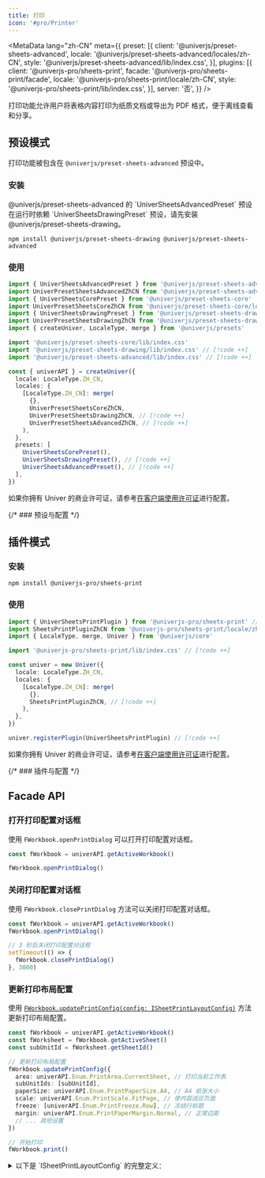 ```yaml
---
title: 打印
icon: '#pro/Printer'
---
```


<MetaData
  lang="zh-CN"
  meta={{
    preset: [{
      client: '@univerjs/preset-sheets-advanced',
      locale: '@univerjs/preset-sheets-advanced/locales/zh-CN',
      style: '@univerjs/preset-sheets-advanced/lib/index.css',
    }],
    plugins: [{
      client: '@univerjs-pro/sheets-print',
      facade: '@univerjs-pro/sheets-print/facade',
      locale: '@univerjs-pro/sheets-print/locale/zh-CN',
      style: '@univerjs-pro/sheets-print/lib/index.css',
    }],
    server: '否',
  }}
/>

打印功能允许用户将表格内容打印为纸质文档或导出为 PDF 格式，便于离线查看和分享。

<PlaygroundFrame lang="zh-CN" slug="sheets/print" clickToShow />

## 预设模式

打印功能被包含在 `@univerjs/preset-sheets-advanced` 预设中。

### 安装

<Callout>
  @univerjs/preset-sheets-advanced 的 `UniverSheetsAdvancedPreset` 预设在运行时依赖 `UniverSheetsDrawingPreset` 预设，请先安装 @univerjs/preset-sheets-drawing。
</Callout>

```package-install
npm install @univerjs/preset-sheets-drawing @univerjs/preset-sheets-advanced
```

### 使用

```typescript
import { UniverSheetsAdvancedPreset } from '@univerjs/preset-sheets-advanced' // [!code ++]
import UniverPresetSheetsAdvancedZhCN from '@univerjs/preset-sheets-advanced/locales/zh-CN' // [!code ++]
import { UniverSheetsCorePreset } from '@univerjs/preset-sheets-core'
import UniverPresetSheetsCoreZhCN from '@univerjs/preset-sheets-core/locales/zh-CN'
import { UniverSheetsDrawingPreset } from '@univerjs/preset-sheets-drawing' // [!code ++]
import UniverPresetSheetsDrawingZhCN from '@univerjs/preset-sheets-drawing/locales/zh-CN' // [!code ++]
import { createUniver, LocaleType, merge } from '@univerjs/presets'

import '@univerjs/preset-sheets-core/lib/index.css'
import '@univerjs/preset-sheets-drawing/lib/index.css' // [!code ++]
import '@univerjs/preset-sheets-advanced/lib/index.css' // [!code ++]

const { univerAPI } = createUniver({
  locale: LocaleType.ZH_CN,
  locales: {
    [LocaleType.ZH_CN]: merge(
      {},
      UniverPresetSheetsCoreZhCN,
      UniverPresetSheetsDrawingZhCN, // [!code ++]
      UniverPresetSheetsAdvancedZhCN, // [!code ++]
    ),
  },
  presets: [
    UniverSheetsCorePreset(),
    UniverSheetsDrawingPreset(), // [!code ++]
    UniverSheetsAdvancedPreset(), // [!code ++]
  ],
})
```

如果你拥有 Univer 的商业许可证，请参考[在客户端使用许可证](/guides/pro/license#在预设模式中使用)进行配置。

{/* ### 预设与配置 */}

## 插件模式

### 安装

```package-install
npm install @univerjs-pro/sheets-print
```

### 使用

```typescript
import { UniverSheetsPrintPlugin } from '@univerjs-pro/sheets-print' // [!code ++]
import SheetsPrintPluginZhCN from '@univerjs-pro/sheets-print/locale/zh-CN' // [!code ++]
import { LocaleType, merge, Univer } from '@univerjs/core'

import '@univerjs-pro/sheets-print/lib/index.css' // [!code ++]

const univer = new Univer({
  locale: LocaleType.ZH_CN,
  locales: {
    [LocaleType.ZH_CN]: merge(
      {},
      SheetsPrintPluginZhCN, // [!code ++]
    ),
  },
})

univer.registerPlugin(UniverSheetsPrintPlugin) // [!code ++]
```

如果你拥有 Univer 的商业许可证，请参考[在客户端使用许可证](/guides/pro/license#在插件模式中使用)进行配置。

{/* ### 插件与配置 */}

## Facade API

### 打开打印配置对话框

使用 `FWorkbook.openPrintDialog` 可以打开打印配置对话框。

```typescript
const fWorkbook = univerAPI.getActiveWorkbook()

fWorkbook.openPrintDialog()
```

### 关闭打印配置对话框

使用 `FWorkbook.closePrintDialog` 方法可以关闭打印配置对话框。

```typescript
const fWorkbook = univerAPI.getActiveWorkbook()
fWorkbook.openPrintDialog()

// 3 秒后关闭打印配置对话框
setTimeout(() => {
  fWorkbook.closePrintDialog()
}, 3000)
```

### 更新打印布局配置

使用 [`FWorkbook.updatePrintConfig(config: ISheetPrintLayoutConfig)`](https://reference.univer.ai/zh-CN/classes/FWorkbook#updateprintconfig) 方法更新打印布局配置。

```typescript
const fWorkbook = univerAPI.getActiveWorkbook()
const fWorksheet = fWorkbook.getActiveSheet()
const subUnitId = fWorksheet.getSheetId()

// 更新打印布局配置
fWorkbook.updatePrintConfig({
  area: univerAPI.Enum.PrintArea.CurrentSheet, // 打印当前工作表
  subUnitIds: [subUnitId],
  paperSize: univerAPI.Enum.PrintPaperSize.A4, // A4 纸张大小
  scale: univerAPI.Enum.PrintScale.FitPage, // 使内容适应页面
  freeze: [univerAPI.Enum.PrintFreeze.Row], // 冻结行标题
  margin: univerAPI.Enum.PrintPaperMargin.Normal, // 正常边距
  // ... 其他设置
})

// 开始打印
fWorkbook.print()
```

<details>
  <summary>以下是 `ISheetPrintLayoutConfig` 的完整定义：</summary>
  ```typescript
  /**
   * 打印布局设置的配置接口
   */
  export interface ISheetPrintLayoutConfig {
    /**
     * 指定要打印的工作表区域（例如，当前工作表，选区）
     */
    area: PrintArea
    /**
     * 要打印的工作簿的工作表 ID 集合，或者包含工作表 ID 和范围的对象集合
     */
    subUnitIds: (string | { id: string, range: IRange })[]
    /**
     * 打印纸张大小设置（例如，A4，信纸）
     */
    paperSize: PrintPaperSize
    /**
     * 打印页面方向（纵向或横向）
     */
    direction: PrintDirection
    /**
     * 打印缩放类型
     */
    scale: PrintScale
    /**
     * 自定义缩放百分比
     */
    customScale: number
    /**
     * 冻结行和列的设置数组
     */
    freeze: PrintFreeze[]
    /**
     * 打印页面的边距预设
     */
    margin: PrintPaperMargin
    /**
     * 使用自定义纸张尺寸时的自定义页面尺寸
     */
    pageSizeCustom?: { w: number, h: number }
    /**
     * 每页打印的最大行数
     */
    maxRowsEachPage: number
    /**
     * 每页打印的最大列数
     */
    maxColumnsEachPage: number
  }

  /**
   * 定义要打印的电子表格区域
   */
  export enum PrintArea {
    /** 只打印当前活动工作表 */
    CurrentSheet = 'CurrentSheet',
    /** 打印整个工作簿 */
    workbook = 'Workbook',
    /** 只打印当前选定的范围 */
    CurrentSelection = 'CurrentSelection',
    /** 打印所有选定的范围 */
    AllSelection = 'AllSelection',
  }

  /**
   * 定义打印纸张大小
   */
  export enum PrintPaperSize {
    /** 使用信纸大小 */
    Letter = 'Letter',
    /** 使用小报纸大小 */
    Tabloid = 'Tabloid',
    /** 使用法律纸张大小 */
    Legal = 'Legal',
    /** 使用报表纸张大小 */
    Statement = 'Statement',
    /** 使用行政公文纸张大小 */
    Executive = 'Executive',
    /** 使用对折纸张大小 */
    Folio = 'Folio',
    /** 使用A3纸张大小 */
    A3 = 'A3',
    /** 使用A4纸张大小 */
    A4 = 'A4',
    /** 使用A5纸张大小 */
    A5 = 'A5',
    /** 使用B4纸张大小 */
    B4 = 'B4',
    /** 使用B5纸张大小 */
    B5 = 'B5',
  }

  /**
   * 定义打印页面的方向
   */
  export enum PrintDirection {
    /** 纵向方向 */
    Portrait = 'Portrait',
    /** 横向方向 */
    Landscape = 'Landscape',
  }

  /**
   * 定义打印的缩放类型
   */
  export enum PrintScale {
    /** 正常缩放 */
    Origin = 'Origin',
    /** 适合宽度 */
    FitWidth = 'FitWidth',
    /** 适合高度 */
    FitHeight = 'FitHeight',
    /** 适合页面大小 */
    FitPage = 'FitPage',
    /** 自定义缩放 */
    Custom = 'Custom',
  }

  /**
   * 定义打印时应保持冻结的元素
   */
  export enum PrintFreeze {
    /** 打印时保持行标题冻结 */
    Row = 'Row',
    /** 打印时保持列标题冻结 */
    Column = 'Column',
  }

  /**
   * 定义打印页面的边距预设
   */
  export enum PrintPaperMargin {
    /** 使用正常边距 */
    Normal = 'Normal',
    /** 使用窄边距 */
    Narrow = 'Narrow',
    /** 使用宽边距 */
    Wide = 'Wide',
    /** 没有边距 */
    None = 'None',
  }
  ```
</details>

### 更新打印渲染配置

使用 [`FWorkbook.updatePrintRenderConfig(config: ISheetPrintRenderConfig)`](https://reference.univer.ai/zh-CN/classes/FWorkbook#updateprintrenderconfig) 方法更新打印渲染配置。

```typescript
const fWorkbook = univerAPI.getActiveWorkbook()

// 更新默认打印布局配置
fWorkbook.updatePrintConfig({})

// 更新打印渲染配置
fWorkbook.updatePrintRenderConfig({
  gridlines: true, // 显示网格线
  hAlign: univerAPI.Enum.PrintAlign.Middle, // 水平居中对齐
  vAlign: univerAPI.Enum.PrintAlign.Middle, // 垂直居中对齐
  headerFooter: [ // 要包含的页眉和页脚元素数组，这里是页码和工作表名称
    univerAPI.Enum.PrintHeaderFooter.PageSize,
    univerAPI.Enum.PrintHeaderFooter.WorksheetTitle,
  ],
  // ... 其他设置
})

// 开始打印
fWorkbook.print()
```

<details>
  <summary>以下是 `ISheetPrintRenderConfig` 的完整定义：</summary>
  ```typescript
  /**
   * 打印渲染选项的配置接口
   */
  export interface ISheetPrintRenderConfig {
    /**
     * 是否在打印输出中显示网格线
     */
    gridlines: boolean
    /**
     * 水平对齐设置
     */
    hAlign: PrintAlign
    /**
     * 垂直对齐设置
     */
    vAlign: PrintAlign
    /**
     * 包含的页眉和页脚元素数组
     */
    headerFooter: PrintHeaderFooter[]
    /**
     * 页眉和页脚的详细设置
     */
    headerFooterSetting: IPrintHeaderFooter
    /**
     * 是否使用自定义页眉和页脚而不是预设
     */
    isCustomHeaderFooter?: boolean

    watermark?: Nullable<IWatermarkConfigWithType>
  }

  /**
   * 定义打印内容的可用对齐选项
   */
  export enum PrintAlign {
    /** 水平方向左对齐，垂直方向顶部对齐 */
    Start = 'Start',
    /** 水平方向右对齐，垂直方向底部对齐 */
    End = 'End',
    /** 水平方向居中对齐，垂直方向居中对齐 */
    Middle = 'Middle',
  }

  /**
   * 定义页眉和页脚内容的可用占位符
   */
  export enum PrintHeaderFooter {
    /** 插入当前页码信息 */
    PageSize = 'PageSize',
    /** 插入工作簿名称 */
    WorkbookTitle = 'WorkbookTitle',
    /** 插入工作表名称 */
    WorksheetTitle = 'WorksheetTitle',
    /** 插入当前日期 */
    Date = 'Date',
    /** 插入当前时间 */
    Time = 'Time',
  }

  /**
   * 页眉和页脚内容定位的配置接口
   */
  export interface IPrintHeaderFooter {
    /** 左上角显示的内容 */
    topLeft: string
    /** 顶部中心显示的内容 */
    topCenter: string
    /** 右上角显示的内容 */
    topRight: string
    /** 左下角显示的内容 */
    bottomLeft: string
    /** 底部中心显示的内容 */
    bottomCenter: string
    /** 右下角显示的内容 */
    bottomRight: string
  }
  ```
</details>

### 调起打印

使用 `FWorkbook.print` 方法可以直接调起打印。

```typescript
// 使用默认配置可以传入空对象
workbook.updatePrintConfig({
  // ... 打印布局配置
})
workbook.updatePrintRenderConfig({
  // ... 打印渲染配置
})
workbook.print()
```

### 保存截图至剪贴板

使用 `FWorkbook.saveScreenshotToClipboard` 方法可以保存打印数据图片到剪切板。

该 API 仅在拥有 [许可证](zh-CN/guides/pro/license) 的情况下可用，未持有许可证时将受到使用限制，保存操作将返回 `false`。

我们使用 Clipboard API 保存图片到剪贴板，在非安全网络环境或某些不支持的浏览器可能会保存失败。保存成功会返回 `true`。

```typescript
const fWorkbook = univerAPI.getActiveWorkbook()
const result = await fWorkbook.saveScreenshotToClipboard()
```

### 获取选区截图

使用 `FRange.getScreenshot` 方法可以获取选区打印数据图片。

该 API 仅在持有 [许可证](zh-CN/guides/pro/license) 时可用，未持证用户将受到使用限制，保存失败时返回 `false`，成功时返回图片的 base64 字符串。

```typescript
const fWorkbook = univerAPI.getActiveWorkbook()
const fWorksheet = fWorkbook.getActiveSheet()
const fRange = fWorksheet.getRange('A1:D10')
fRange.getScreenshot()
```

### 事件监听

完整事件类型定义，请查看 [Events](https://reference.univer.ai/zh-CN/classes/FEventName)。

`univerAPI.Event.BeforeSheetPrintOpen` 事件在打开打印配置对话框之前触发。

```typescript
const disposable = univerAPI.addEvent(univerAPI.Event.BeforeSheetPrintOpen, (params) => {
  const { workbook, worksheet } = params

  // 取消打开打印配置对话框操作
  params.cancel = true
})

// 移除事件监听器，使用 `disposable.dispose()`
```

`univerAPI.Event.SheetPrintOpen` 事件在打开打印配置对话框之后触发。

```typescript
const disposable = univerAPI.addEvent(univerAPI.Event.SheetPrintOpen, (params) => {
  const { workbook, worksheet } = params
})

// 移除事件监听器，使用 `disposable.dispose()`
```

`univerAPI.Event.BeforeSheetPrintConfirm` 事件在确认打印之前触发。

```typescript
const disposable = univerAPI.addEvent(univerAPI.Event.BeforeSheetPrintConfirm, (params) => {
  const { renderConfig, layoutConfig } = params

  // 取消打印确认操作
  params.cancel = true
})

// 移除事件监听器，使用 `disposable.dispose()`
```

`univerAPI.Event.SheetPrintConfirmed` 事件在确认打印之后触发。

```typescript
const disposable = univerAPI.addEvent(univerAPI.Event.SheetPrintConfirmed, (params) => {
  const { renderConfig, layoutConfig } = params
})

// 移除事件监听器，使用 `disposable.dispose()`
```

`univerAPI.Event.BeforeSheetPrintCanceled` 事件在取消打印之前触发。

```typescript
const disposable = univerAPI.addEvent(univerAPI.Event.BeforeSheetPrintCanceled, (params) => {
  const { renderConfig, layoutConfig } = params

  // 取消打印取消操作
  params.cancel = true
})

// 移除事件监听器，使用 `disposable.dispose()`
```

`univerAPI.Event.SheetPrintCanceled` 事件在取消打印之后触发。

```typescript
const disposable = univerAPI.addEvent(univerAPI.Event.SheetPrintCanceled, (params) => {
  const { renderConfig, layoutConfig } = params
})

// 移除事件监听器，使用 `disposable.dispose()`
```
